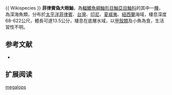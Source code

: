 {{Speciesbox
| name = 菲律賓偽大眼鮋
| image = 
| image_width = 250px
| status = NE
| status_system = IUCN3.1
| genus = Phenacoscorpius
| species = megalops
| authority = [[Fowler|Fowler]], 1938 
| synonyms = 
}}{{ Wikispecies }}
'''菲律賓偽大眼鮋'''，為[[輻鰭魚綱|輻鰭魚綱]][[鮋形目|鮋形目]][[鮋亞目|鮋亞目]][[鮋科|鮋科]]的其中一[[種|種]]，為深海魚類，分布於[[太平洋|太平洋]][[菲律賓|菲律賓]]、[[台灣|台灣]]、[[印尼|印尼]]、[[夏威夷|夏威夷]]、[[紐西蘭|紐西蘭]]海域，棲息深度68-622公尺，體長可達13.5公分，棲息在底層水域，以[[甲殼類|甲殼類]]及小魚為食，生活習性不明。
==参考文献==
*{{FishBase_species|genus=Phenacoscorpius|species=megalops|year=2014|month=6}}

== 扩展阅读 ==
{{refbegin}}
{{wikispecies-inline|Phenacoscorpius megalops|菲律賓偽大眼鮋}}
{{refend}}
{{Taxonbar|from=Q2231374}}

[[Category:偽大眼鮋屬|megalops]]


{{鮋形目小作品}}